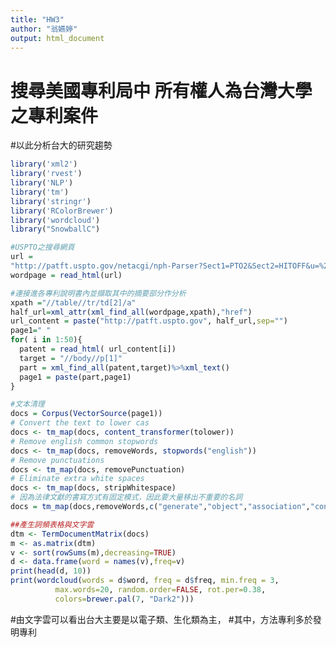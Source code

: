 ---
title: "HW3"
author: "翁嬿婷"
output: html_document
---
# 搜尋美國專利局中 所有權人為台灣大學 之專利案件
#以此分析台大的研究趨勢

```{r setup, include=FALSE}
library('xml2')
library('rvest')
library('NLP')
library('tm')
library('stringr')
library('RColorBrewer')
library('wordcloud')
library("SnowballC")
```


```{r,include=TRUE}
#USPTO之搜尋網頁 
url =
"http://patft.uspto.gov/netacgi/nph-Parser?Sect1=PTO2&Sect2=HITOFF&u=%2Fnetahtml%2FPTO%2Fsearch-adv.htm&r=0&p=1&f=S&l=50&Query=AN%2F%22NATIONAL+TAIWAN+UNIVERSITY%22&d=PTXT"
wordpage = read_html(url)

#連接進各專利說明書內並擷取其中的摘要部分作分析
xpath ="//table//tr/td[2]/a"
half_url=xml_attr(xml_find_all(wordpage,xpath),"href")
url_content = paste("http://patft.uspto.gov", half_url,sep="")
page1=" "
for( i in 1:50){ 
  patent = read_html( url_content[i])
  target = "//body//p[1]"
  part = xml_find_all(patent,target)%>%xml_text()
  page1 = paste(part,page1)
}

#文本清理
docs = Corpus(VectorSource(page1))
# Convert the text to lower cas
docs <- tm_map(docs, content_transformer(tolower))
# Remove english common stopwords
docs <- tm_map(docs, removeWords, stopwords("english"))
# Remove punctuations
docs <- tm_map(docs, removePunctuation)
# Eliminate extra white spaces
docs <- tm_map(docs, stripWhitespace)
# 因為法律文獻的書寫方式有固定模式，因此要大量移出不重要的名詞
docs = tm_map(docs,removeWords,c("generate","object","association","connected"," period","includes","shell","provided","first","second","present","end","group","formed","element","comprising","can","the"))

##產生詞頻表格與文字雲
dtm <- TermDocumentMatrix(docs)
m <- as.matrix(dtm)
v <- sort(rowSums(m),decreasing=TRUE)
d <- data.frame(word = names(v),freq=v)
print(head(d, 10))
print(wordcloud(words = d$word, freq = d$freq, min.freq = 3,
          max.words=20, random.order=FALSE, rot.per=0.38, 
          colors=brewer.pal(7, "Dark2")))
```
#由文字雲可以看出台大主要是以電子類、生化類為主，
#其中，方法專利多於發明專利


